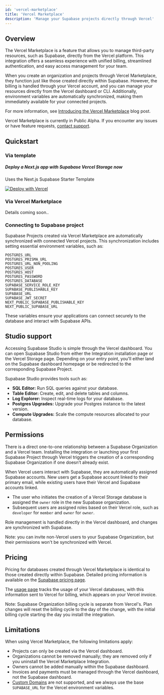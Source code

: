 ```yaml
---
id: 'vercel-marketplace'
title: 'Vercel Marketplace'
description: 'Manage your Supabase projects directly through Vercel'
---
```


## Overview

The Vercel Marketplace is a feature that allows you to manage third-party resources, such as Supabase, directly from the Vercel platform. This integration offers a seamless experience with unified billing, streamlined authentication, and easy access management for your team.

When you create an organization and projects through Vercel Marketplace, they function just like those created directly within Supabase. However, the billing is handled through your Vercel account, and you can manage your resources directly from the Vercel dashboard or CLI. Additionally, environment variables are automatically synchronized, making them immediately available for your connected projects.

For more information, see [Introducing the Vercel Marketplace](https://vercel.com/blog/introducing-the-vercel-marketplace) blog post.

<Admonition type="note">

Vercel Marketplace is currently in Public Alpha. If you encounter any issues or have feature requests, [contact support](/dashboard/support/new).

</Admonition>

## Quickstart

### Via template

<div className="bg-surface-100 py-4 px-5 border rounded-md not-prose">
  <h5 className="text-foreground">Deploy a Next.js app with Supabase Vercel Storage now</h5>
  <p className="text-foreground-light mb-3">Uses the Next.js Supabase Starter Template</p>
  <a href="https://vercel.com/new/clone?repository-url=https%3A%2F%2Fgithub.com%2Fvercel%2Fnext.js%2Ftree%2Fcanary%2Fexamples%2Fhello-world">
    <img src="https://vercel.com/button" alt="Deploy with Vercel" />
  </a>
</div>

### Via Vercel Marketplace

Details coming soon..

### Connecting to Supabase project

Supabase Projects created via Vercel Marketplace are automatically synchronized with connected Vercel projects. This synchronization includes setting essential environment variables, such as:

```
POSTGRES_URL
POSTGRES_PRISMA_URL
POSTGRES_URL_NON_POOLING
POSTGRES_USER
POSTGRES_HOST
POSTGRES_PASSWORD
POSTGRES_DATABASE
SUPABASE_SERVICE_ROLE_KEY
SUPABASE_PUBLISHABLE_KEY
SUPABASE_URL
SUPABASE_JWT_SECRET
NEXT_PUBLIC_SUPABASE_PUBLISHABLE_KEY
NEXT_PUBLIC_SUPABASE_URL
```

These variables ensure your applications can connect securely to the database and interact with Supabase APIs.

## Studio support

Accessing Supabase Studio is simple through the Vercel dashboard. You can open Supabase Studio from either the Integration installation page or the Vercel Storage page.
Depending on your entry point, you'll either land on the Supabase dashboard homepage or be redirected to the corresponding Supabase Project.

Supabase Studio provides tools such as:

- **SQL Editor:** Run SQL queries against your database.
- **Table Editor:** Create, edit, and delete tables and columns.
- **Log Explorer:** Inspect real-time logs for your database.
- **Postgres Upgrades:** Upgrade your Postgres instance to the latest version.
- **Compute Upgrades:** Scale the compute resources allocated to your database.

## Permissions

There is a direct one-to-one relationship between a Supabase Organization and a Vercel team. Installing the integration or launching your first Supabase Project through Vercel triggers the creation of a corresponding Supabase Organization if one doesn’t already exist.

When Vercel users interact with Supabase, they are automatically assigned Supabase accounts. New users get a Supabase account linked to their primary email, while existing users have their Vercel and Supabase accounts linked.

- The user who initiates the creation of a Vercel Storage database is assigned the `owner` role in the new Supabase organization.
- Subsequent users are assigned roles based on their Vercel role, such as `developer` for `member` and `owner` for `owner`.

Role management is handled directly in the Vercel dashboard, and changes are synchronized with Supabase.

Note: you can invite non-Vercel users to your Supabase Organization, but their permissions won't be synchronized with Vercel.

## Pricing

Pricing for databases created through Vercel Marketplace is identical to those created directly within Supabase. Detailed pricing information is available on the [Supabase pricing page](/pricing).

The [usage page](/dashboard/org/_/usage) tracks the usage of your Vercel databases, with this information sent to Vercel for billing, which appears on your Vercel invoice.

Note: Supabase Organization billing cycle is separate from Vercel's. Plan changes will reset the billing cycle to the day of the change, with the initial billing cycle starting the day you install the integration.

## Limitations

When using Vercel Marketplace, the following limitations apply:

- Projects can only be created via the Vercel dashboard.
- Organizations cannot be removed manually; they are removed only if you uninstall the Vercel Marketplace Integration.
- Owners cannot be added manually within the Supabase dashboard.
- Invoices and payments must be managed through the Vercel dashboard, not the Supabase dashboard.
- [Custom Domains](/docs/guides/platform/custom-domains) are not supported, and we always use the base `SUPABASE_URL` for the Vercel environment variables.
